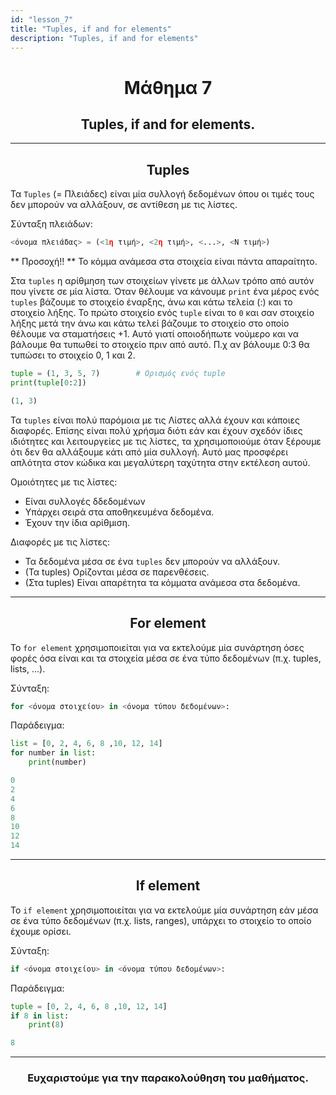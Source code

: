 ```yaml
---
id: "lesson_7"
title: "Tuples, if and for elements"
description: "Tuples, if and for elements"
---
```


<h1 style="text-align: center;"> Μάθημα 7 </h1>

<h2 style="text-align: center;"> Tuples, if and for elements. </h2>

---

<h2 style="text-align: center;"> Tuples </h2>

Τα ```Tuples``` (= Πλειάδες) είναι μία συλλογή δεδομένων όπου οι τιμές τους δεν μπορούν να αλλάξουν, σε αντίθεση με τις λίστες.

Σύνταξη πλειάδων:
```python
<όνομα πλειάδας> = (<1η τιμή>, <2η τιμή>, <...>, <Ν τιμή>)
```

** Προσοχή!! ** Το κόμμα ανάμεσα στα στοιχεία είναι πάντα απαραίτητο.

Στα ```tuples``` η αρίθμηση των στοιχείων γίνετε με άλλων τρόπο από αυτόν που γίνετε σε μία λίστα. 
Όταν θέλουμε να κάνουμε ```print``` ένα μέρος ενός ```tuples``` βάζουμε το στοιχείο έναρξης, άνω και κάτω τελεία (:) και το στοιχείο λήξης. Το πρώτο στοιχείο ενός ```tuple``` είναι το ```0``` και σαν στοιχείο λήξης μετά την άνω και κάτω τελεί βάζουμε το στοιχείο στο οποίο θέλουμε να σταματήσεις +1. Αυτό γιατί οποιοδήπωτε νούμερο και να βάλουμε θα τυπωθεί το στοιχείο πριν από αυτό. Π.χ αν βάλουμε 0:3 θα τυπώσει το στοιχείο 0, 1 και 2.

```python
tuple = (1, 3, 5, 7)        # Ορισμός ενός tuple
print(tuple[0:2])

(1, 3)
```

Τα ```tuples``` είναι πολύ παρόμοια με τις Λίστες αλλά έχουν και κάποιες διαφορές. Επίσης είναι πολύ χρήσμα διότι εάν και έχουν σχεδόν ίδιες ιδιότητες και λειτουργείες με τις λίστες, τα χρησιμοποιούμε όταν ξέρουμε ότι δεν θα αλλάξουμε κάτι από μία συλλογή. Αυτό μας προσφέρει απλότητα στον κώδικα και μεγαλύτερη ταχύτητα στην εκτέλεση αυτού.

Ομοιότητες με τις λίστες:
* Είναι συλλογές δδεδομένων
* Υπάρχει σειρά στα αποθηκευμένα δεδομένα.
* Έχουν την ίδια αρίθμιση.

Διαφορές με τις λίστες:
* Τα δεδομένα μέσα σε ένα ```tuples``` δεν μπορούν να αλλάξουν.
* (Τα tuples) Ορίζονται μέσα σε παρενθέσεις.
* (Στα tuples) Είναι απαρέτητα τα κόμματα ανάμεσα στα δεδομένα.

---

<h2 style="text-align: center;"> For element </h2>

To ```for element``` χρησιμοποιείται για να εκτελούμε μία συνάρτηση όσες φορές όσα είναι και τα στοιχεία μέσα σε ένα τύπο δεδομένων (π.χ. tuples, lists, ...).

Σύνταξη:
```python
for <όνομα στοιχείου> in <όνομα τύπου δεδομένων>:

```

Παράδειγμα:
```python
list = [0, 2, 4, 6, 8 ,10, 12, 14]
for number in list:
    print(number)

0
2
4
6
8
10
12
14
```

---

<h2 style="text-align: center;"> If element </h2>

To ```if element``` χρησιμοποιείται για να εκτελούμε μία συνάρτηση εάν μέσα σε ένα τύπο δεδομένων (π.χ. lists, ranges), υπάρχει το στοιχείο το οποίο έχουμε ορίσει.

Σύνταξη:
```python
if <όνομα στοιχείου> in <όνομα τύπου δεδομένων>:

```

Παράδειγμα:
```python
tuple = [0, 2, 4, 6, 8 ,10, 12, 14]
if 8 in list:
    print(8)

8
```

---

<h3 style="text-align: center;"> Ευχαριστούμε για την παρακολούθηση του μαθήματος. </h3>